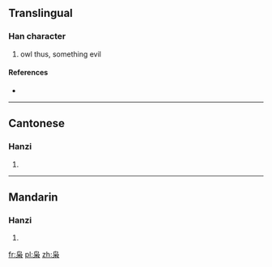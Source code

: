 {{also|梟}}
==Translingual==

===Han character===
{{Han char|rn=75|rad=木|as=04|sn=8|four=|canj=心卜尸木 (PYSD)}}

# owl thus, something evil

====References====
* {{Han ref|kx=0517.011|hdz=21173.150|uh=67AD|ud=26541}}

----

==Cantonese==

===Hanzi===
{{yue-hanzi|jyut=|y=hiu1|tra=梟}}

# {{defn|lang=yue|sort=木04}}

----

==Mandarin==

===Hanzi===
{{cmn-hanzi|tra=梟|pin=[[xiāo]] ([[xiao1]])|wg=hsiao<sup>1</sup>}}

# {{defn|lang=cmn|sort=木04}}

[[fr:枭]]
[[pl:枭]]
[[zh:枭]]